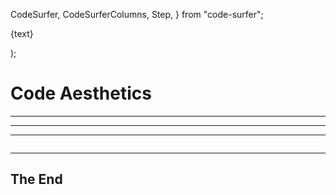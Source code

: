   CodeSurfer,
  CodeSurferColumns,
  Step,
} from "code-surfer";


  <p style={{ color: "#00AA43" }}>{text}</p>
);

<Head>
  <title>Code Aesthetics</title>
</Head>

# Code Aesthetics <Thing />

<Subheading text="The Art of Writing Beautiful Code" />

---

---

---

<CodeSurfer>

```js file=./src/code_1.js

```

</CodeSurfer>

---

## The End
